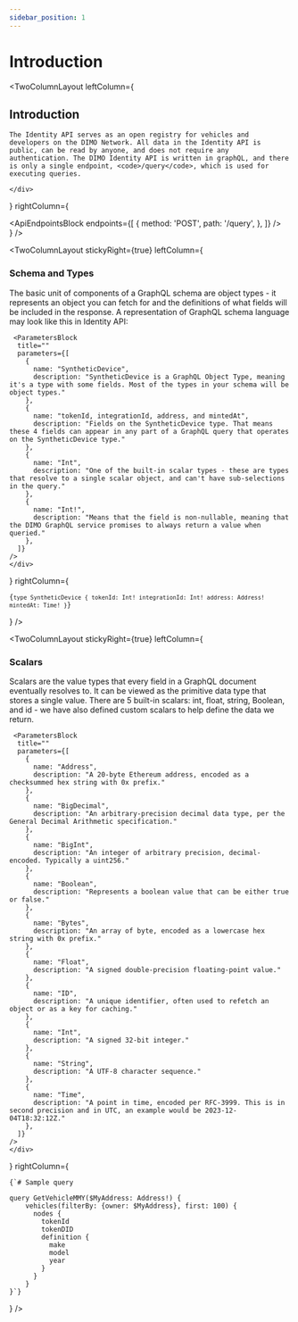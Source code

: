 ```yaml
---
sidebar_position: 1
---
```



# Introduction

<TwoColumnLayout
  leftColumn={
    <div>
      <h2>Introduction</h2>

    The Identity API serves as an open registry for vehicles and developers on the DIMO Network. All data in the Identity API is public, can be read by anyone, and does not require any authentication. The DIMO Identity API is written in graphQL, and there is only a single endpoint, <code>/query</code>, which is used for executing queries.

    </div>
  }
  rightColumn={
    <div>
      <BaseUrlBlock url="https://identity-api.dimo.zone"/>
      <ApiEndpointsBlock
        endpoints={[
          {
            method: 'POST',
            path: '/query',
          },
        ]}
      />
    </div>
  }
/>

<TwoColumnLayout
  stickyRight={true}
  leftColumn={
    <div>
      <h3> Schema and Types</h3>
      The basic unit of components of a GraphQL schema are object types - it represents an object you can fetch for and the definitions of what fields will be included in the response. A representation of GraphQL schema language may look like this in Identity API:

     <ParametersBlock
      title=""
      parameters={[
        {
          name: "SyntheticDevice",
          description: "SyntheticDevice is a GraphQL Object Type, meaning it's a type with some fields. Most of the types in your schema will be object types."
        },
        {
          name: "tokenId, integrationId, address, and mintedAt",
          description: "Fields on the SyntheticDevice type. That means these 4 fields can appear in any part of a GraphQL query that operates on the SyntheticDevice type."
        },
        {
          name: "Int",
          description: "One of the built-in scalar types - these are types that resolve to a single scalar object, and can't have sub-selections in the query."
        },
        {
          name: "Int!",
          description: "Means that the field is non-nullable, meaning that the DIMO GraphQL service promises to always return a value when queried."
        },
      ]}
    />
    </div>
  }
  rightColumn={
          <pre><code className="language-graphql">{`type SyntheticDevice {
    tokenId: Int!
    integrationId: Int!
    address: Address!
    mintedAt: Time!
}`}</code></pre>
  }
/>

<TwoColumnLayout
  stickyRight={true}
  leftColumn={
    <div>
      <h3> Scalars</h3>
      Scalars are the value types that every field in a GraphQL document eventually resolves to. It can be viewed as the primitive data type that stores a single value. There are 5 built-in scalars: int, float, string, Boolean, and id - we have also defined custom scalars to help define the data we return.

     <ParametersBlock
      title=""
      parameters={[
        {
          name: "Address",
          description: "A 20-byte Ethereum address, encoded as a checksummed hex string with 0x prefix."
        },
        {
          name: "BigDecimal",
          description: "An arbitrary-precision decimal data type, per the General Decimal Arithmetic specification."
        },
        {
          name: "BigInt",
          description: "An integer of arbitrary precision, decimal-encoded. Typically a uint256."
        },
        {
          name: "Boolean",
          description: "Represents a boolean value that can be either true or false."
        },
        {
          name: "Bytes",
          description: "An array of byte, encoded as a lowercase hex string with 0x prefix."
        },
        {
          name: "Float",
          description: "A signed double-precision floating-point value."
        },
        {
          name: "ID",
          description: "A unique identifier, often used to refetch an object or as a key for caching."
        },
        {
          name: "Int",
          description: "A signed 32-bit integer."
        },
        {
          name: "String",
          description: "A UTF-8 character sequence."
        },
        {
          name: "Time",
          description: "A point in time, encoded per RFC-3999. This is in second precision and in UTC, an example would be 2023-12-04T18:32:12Z."
        },
      ]}
    />
    </div>
  }
  rightColumn={
<pre><code className="language-graphql">{`# Sample query

query GetVehicleMMY($MyAddress: Address!) {
    vehicles(filterBy: {owner: $MyAddress}, first: 100) {
      nodes {
        tokenId
        tokenDID
        definition {
          make
          model
          year
        }
      }
    }
}`}</code></pre>
  }
/>
